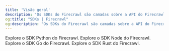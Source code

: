 ```yaml
---
title: 'Visão geral'
description: 'Os SDKs do Firecrawl são camadas sobre a API do Firecrawl que ajudam você a converter sites em Markdown com facilidade.'
og:title: "SDKs | Firecrawl"
og:description: "Os SDKs do Firecrawl são camadas sobre a API do Firecrawl que ajudam você a converter sites em Markdown com facilidade."
---
```


<CardGroup cols={2}>
  <Card title="Python SDK" icon="python" href="pt-BR/python">
    Explore o SDK Python do Firecrawl.
  </Card>

  <Card title="Node SDK" icon="node" href="pt-BR/node">
    Explore o SDK Node do Firecrawl.
  </Card>

  <Card title="Go SDK" icon="golang" href="pt-BR/go">
    Explore o SDK Go do Firecrawl.
  </Card>

  <Card title="Rust SDK" icon="rust" href="pt-BR/rust">
    Explore o SDK Rust do Firecrawl.
  </Card>
</CardGroup>